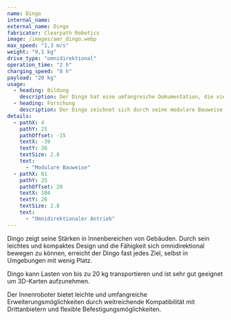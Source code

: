 ```yaml
---
name: Dingo
internal_name:
external_name: Dingo
fabricator: Clearpath Robotics
image: /images/amr_dingo.webp
max_speed: "1,3 m/s"
weight: "9,1 kg"
drive_type: "omnidirektional"
operation_time: "2 h"
charging_speed: "8 h"
payload: "20 kg"
usage:
  - heading: Bildung
    description: Der Dingo hat eine umfangreiche Dokumentation, die viele Demos und Tutorials bietet. Diese können leicht für Bildungszwecke verwendet werden und bieten einen unbeschwerten Einstieg in die Welt der Robotik.
  - heading: Forschung
    description: Der Dingo zeichnet sich durch seine modulare Bauweise aus, die eine schnelle Anpassung an individuelle Anforderungen ermöglicht und eine nahtlose Integration in spezifische Anwendungen gewährleistet. Dank seiner Kompatibilität mit einer Vielzahl von Sensoren und Zubehörteilen verschiedener Hersteller ist eine reibungslose Integration gewährleistet. Das vorhandene Robotic Operating System (ROS) bietet Forschern und Entwicklern einen effizienten Einstieg in die Arbeit mit dem Dingo. Durch diese herausragenden Eigenschaften wird der Dingo zu einer optimalen Wahl für anspruchsvolle Anwendungen, bei denen Flexibilität, Kompatibilität und eine effiziente Entwicklungsplattform von entscheidender Bedeutung sind.
details:
  - pathX: 4
    pathY: 25
    pathOffset: -15
    textX: -39
    textY: 26
    textSize: 2.8
    text:
      - "Modulare Bauweise"
  - pathX: 81
    pathY: 25
    pathOffset: 20
    textX: 104
    textY: 26
    textSize: 2.8
    text:
      - "Omnidirektionaler Antrieb"
---
```



Dingo zeigt seine Stärken in Innenbereichen von Gebäuden. Durch sein leichtes und kompaktes Design und die Fähigkeit sich omnidirektional bewegen zu können, erreicht der Dingo fast jedes Ziel, selbst in Umgebungen mit wenig Platz.

Dingo kann Lasten von bis zu 20 kg transportieren und ist sehr gut geeignet um 3D-Karten aufzunehmen.

Der Innenroboter bietet leichte und umfangreiche Erweiterungsmöglichkeiten durch weitreichende Kompatibilität mit Drittanbietern und flexible Befestigungsmöglichkeiten.
